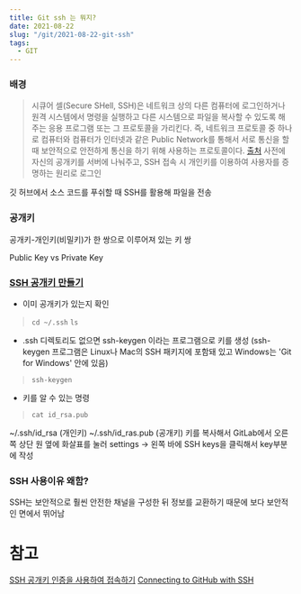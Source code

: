 ```yaml
---
title: Git ssh 는 뭐지?
date: 2021-08-22
slug: "/git/2021-08-22-git-ssh"
tags:
  - GIT
---
```


### 배경
> 시큐어 셀(Secure SHell, SSH)은 네트워크 상의 다른 컴퓨터에 로그인하거나 원격 시스템에서 명령을 실행하고 다른 시스템으로 파일을 복사할 수 있도록 해주는 응용 프로그램 또는 그 프로토콜을 가리킨다.
> 즉, 네트워크 프로토콜 중 하나로 컴퓨터와 컴퓨터가 인터넷과 같은 Public Network를 통해서 서로 통신을 할 때 보안적으로 안전하게 통신을 하기 위해 사용하는 프로토콜이다. [출처](https://hanamon.kr/%EB%84%A4%ED%8A%B8%EC%9B%8C%ED%81%AC-ssh%EB%9E%80/)
> 사전에 자신의 공개키를 서버에 나눠주고, SSH 접속 시 개인키를 이용하여 사용자를 증명하는 원리로 로그인

깃 허브에서 소스 코드를 푸쉬할 때 SSH를 활용해 파일을 전송

###  공개키
공개키-개인키(비밀키)가 한 쌍으로 이루어져 있는 키 쌍

Public Key vs Private Key

### [SSH 공개키 만들기](https://git-scm.com/book/ko/v2/Git-%EC%84%9C%EB%B2%84-SSH-%EA%B3%B5%EA%B0%9C%ED%82%A4-%EB%A7%8C%EB%93%A4%EA%B8%B0)

- 이미 공개키가 있는지 확인
> `cd ~/.ssh`
> `ls`

-  .ssh 디렉토리도 없으면 ssh-keygen 이라는 프로그램으로 키를 생성
(ssh-keygen 프로그램은 Linux나 Mac의 SSH 패키지에 포함돼 있고 Windows는 'Git for Windows' 안에 있음)
> `ssh-keygen`

-  키를 알 수 있는 명령
> `cat id_rsa.pub`

~/.ssh/id_rsa (개인키)
~/.ssh/id_ras.pub (공개키)
키를 복사해서 GitLab에서 오른쪽 상단 원 옆에 화살표를 눌러 settings -> 왼쪽 바에 SSH keys을 클릭해서 key부분에 작성

###  SSH 사용이유 왜함?
SSH는 보안적으로 훨씬 안전한 채널을 구성한 뒤 정보를 교환하기 때문에 보다 보안적인 면에서 뛰어남



# 참고
[SSH 공개키 인증을 사용하여 접속하기](https://velog.io/@lehdqlsl/SSH-%EA%B3%B5%EA%B0%9C%ED%82%A4-%EC%95%94%ED%98%B8%ED%99%94-%EB%B0%A9%EC%8B%9D-%EC%A0%91%EC%86%8D-%EC%9B%90%EB%A6%AC-i7rrv4de)
[Connecting to GitHub with SSH](https://docs.github.com/en/authentication/connecting-to-github-with-ssh)




